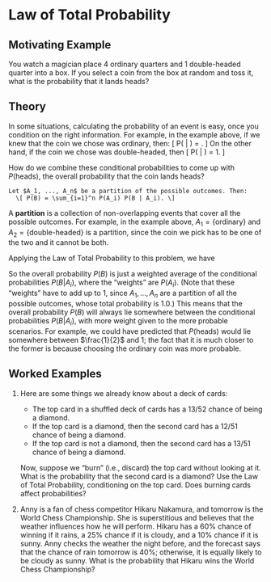 # Law of Total Probability {#ltp}

## Motivating Example {-}

You watch a magician place 4 ordinary quarters and 1 double-headed quarter into a box. If you select a coin 
from the box at random and toss it, what is the probability that it lands heads?

## Theory {-}

In some situations, calculating the probability of an event is easy, once you condition on the right information.
For example, in the example above, if we knew that the coin we chose was ordinary, then:
\[ P(\text{heads} | \text{ordinary}) = \frac{1}{2}. \]
On the other hand, if the coin we chose was double-headed, then 
\[ P(\text{heads} | \text{double-headed}) = 1. \]

How do we combine these conditional probabilities to come up with $P(\text{heads})$, 
the overall probability that the coin lands heads?

```theorem
Let $A_1, ..., A_n$ be a partition of the possible outcomes. Then:
  \[ P(B) = \sum_{i=1}^n P(A_i) P(B | A_i). \]
```

A **partition** is a collection of non-overlapping events that cover all the possible outcomes. 
For example, in the example above, $A_1 = \{ \text{ordinary}\}$ and $A_2 = \{ \text{double-headed} \}$
is a partition, since the coin we pick has to be one of the two and it cannot be both.

Applying the Law of Total Probability to this problem, we have 
\begin{align*}
P(\text{heads}) &= P(\text{ordinary}) P(\text{heads} | \text{ordinary}) + P(\text{double-headed}) P(\text{heads} | \text{double-headed}) \\
&= 0.8 \cdot \frac{1}{2} + 0.2 \cdot 1 \\
&= 0.6
\end{align*}

So the overall probability $P(B)$ is just a weighted average of the conditional probabilities 
$P(B | A_i)$, where the "weights" are $P(A_i)$. (Note that these "weights" have to add up to 1, since 
$A_1, ..., A_n$ are a partition of all the possible outcomes, whose total probability is $1.0$.) 
This means that the overall probability $P(B)$ will always lie somewhere between the conditional 
probabilities $P(B | A_i)$, with more weight given to the more probable scenarios. For example,
we could have predicted that $P(\text{heads})$ would lie somewhere between $\frac{1}{2}$ and $1$; 
the fact that it is much closer to the former is because choosing the ordinary coin was more probable.

<!-- Previously we have encountered problems before that give us the direct probabilities of an event A of occuring and an event B happening.  -->
<!-- Suppose now we don't know the probability of event A happening but we know a few other things.  -->

<!-- ```{r, echo=FALSE, engine='tikz', out.width='90%', fig.ext='png', fig.cap='Probability Space of $X$'} -->
<!-- \begin{tikzpicture}[fill=gray] -->
<!-- % left hand -->
<!-- \scope -->
<!-- \clip (-2,-2) rectangle (2,2) -->
<!--       (1,0) circle (1); -->
<!--        (0,0) circle (1); -->
<!-- \endscope -->
<!-- \draw (0,0)  node[align=center,minimum size=3cm,draw,circle] {$A$} -->
<!--       (-2,-2) rectangle (3,2); -->
<!-- \draw (2,1.5) node[align = center] {$B$}; -->
<!-- \draw (-1.5,1.5) node[align = center] {$B^c$}; -->
<!-- \draw (0.5,-2) -- (0.5,2); -->
<!-- \end{tikzpicture} -->
<!-- ``` -->

<!-- We can see from the diagram that $P(X = B \cap A)$ makes up the right part of $A$'s circle and $P(X = B^c \cap A)$ makes up the left part of $A$'s circle. So it is clear that probability of event $A$ is just the sum of $P(X = B \cap A)$ and $P(X = B^c \cap A)$.  -->

<!-- Another way of writing this using the conditional probability version of the "and" formula  is simply -->

<!-- $$P(A) = \sum_x P(X=x) P(A | X=x). $$ -->


## Worked Examples {-}

1. Here are some things we already know about a deck of cards:

    - The top card in a shuffled deck of cards has a $13/52$ chance of being a diamond.
    - If the top card is a diamond, then the second card has a $12/51$ chance of being a diamond.
    - If the top card is not a diamond, then the second card has a $13/51$ chance of being a diamond.

    Now, suppose we "burn" (i.e., discard) the top card without looking at it. What is the 
    probability that the second card is a diamond? Use the Law of Total Probability, conditioning on the top card.
    Does burning cards affect probabilities?

2. Anny is a fan of chess competitor Hikaru Nakamura, and tomorrow is the World Chess Championship. 
She is superstitious and believes that the weather influences how he will perform. Hikaru has a 60% chance of winning 
if it rains, a 25% chance if it is cloudy, and a 10% chance if it is sunny. Anny checks the weather the night before, 
and the forecast says that the chance of rain tomorrow is 40%; otherwise, it is equally likely to be cloudy as sunny. 
What is the probability that Hikaru wins the World Chess Championship?
